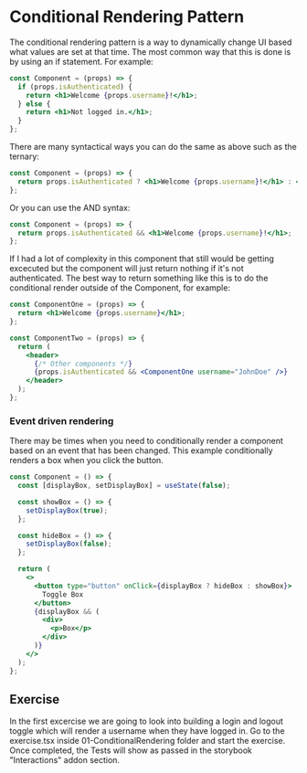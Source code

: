
<Meta title="Lessons/01 - Conditional Rendering Pattern/01-Lesson" />

# Conditional Rendering Pattern

The conditional rendering pattern is a way to dynamically change UI based what values are set at that time. The most common way that this is done is by using an if statement. For example:

```jsx
const Component = (props) => {
  if (props.isAuthenticated) {
    return <h1>Welcome {props.username}!</h1>;
  } else {
    return <h1>Not logged in.</h1>;
  }
};
```

There are many syntactical ways you can do the same as above such as the ternary:

```jsx
const Component = (props) => {
  return props.isAuthenticated ? <h1>Welcome {props.username}!</h1> : <h1>Not logged in.</h1>;
};
```

Or you can use the AND syntax:

```jsx
const Component = (props) => {
  return props.isAuthenticated && <h1>Welcome {props.username}!</h1>;
};
```

If I had a lot of complexity in this component that still would be getting excecuted but the component will just return nothing if it's not authenticated. The best way to return something like this is to do the conditional render outside of the Component, for example:

```jsx
const ComponentOne = (props) => {
  return <h1>Welcome {props.username}</h1>;
};

const ComponentTwo = (props) => {
  return (
    <header>
      {/* Other components */}
      {props.isAuthenticated && <ComponentOne username="JohnDoe" />}
    </header>
  );
};
```

### Event driven rendering

There may be times when you need to conditionally render a component based on an event that has been changed. This example conditionally renders a box when you click the button.

```jsx
const Component = () => {
  const [displayBox, setDisplayBox] = useState(false);

  const showBox = () => {
    setDisplayBox(true);
  };

  const hideBox = () => {
    setDisplayBox(false);
  };

  return (
    <>
      <button type="button" onClick={displayBox ? hideBox : showBox}>
        Toggle Box
      </button>
      {displayBox && (
        <div>
          <p>Box</p>
        </div>
      )}
    </>
  );
};
```

## Exercise

In the first excercise we are going to look into building a login and logout toggle which will render a username when they have logged in. Go to the exercise.tsx inside 01-ConditionalRendering folder and start the exercise. Once completed, the Tests will show as passed in the storybook "Interactions" addon section.
